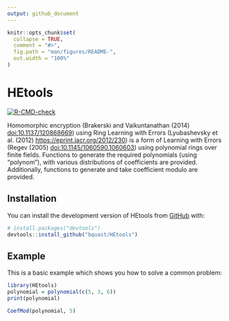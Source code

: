 ```yaml
---
output: github_document
---
```


<!-- README.md is generated from README.Rmd. Please edit that file -->

```r
knitr::opts_chunk$set(
  collapse = TRUE,
  comment = "#>",
  fig.path = "man/figures/README-",
  out.width = "100%"
)
```

# HEtools

<!-- badges: start -->
[![R-CMD-check](https://github.com/bquast/HEtools/actions/workflows/R-CMD-check.yaml/badge.svg)](https://github.com/bquast/HEtools/actions/workflows/R-CMD-check.yaml)
<!-- badges: end -->

Homomorphic encryption (Brakerski and Vaikuntanathan (2014) <doi:10.1137/120868669>) using Ring Learning with Errors (Lyubashevsky et al. (2012) <https://eprint.iacr.org/2012/230>) is a form of Learning with Errors (Regev (2005) <doi:10.1145/1060590.1060603>) using polynomial rings over finite fields. Functions to generate the required polynomials (using "polynom"), with various distributions of coefficients are provided. Additionally, functions to generate and take coefficient modulo are provided.

## Installation

You can install the development version of HEtools from [GitHub](https://github.com/) with:

``` r
# install.packages("devtools")
devtools::install_github("bquast/HEtools")
```

## Example

This is a basic example which shows you how to solve a common problem:

```r
library(HEtools)
polynomial = polynomial(c(5, 3, 6))
print(polynomial)

CoefMod(polynomial, 5)
```
